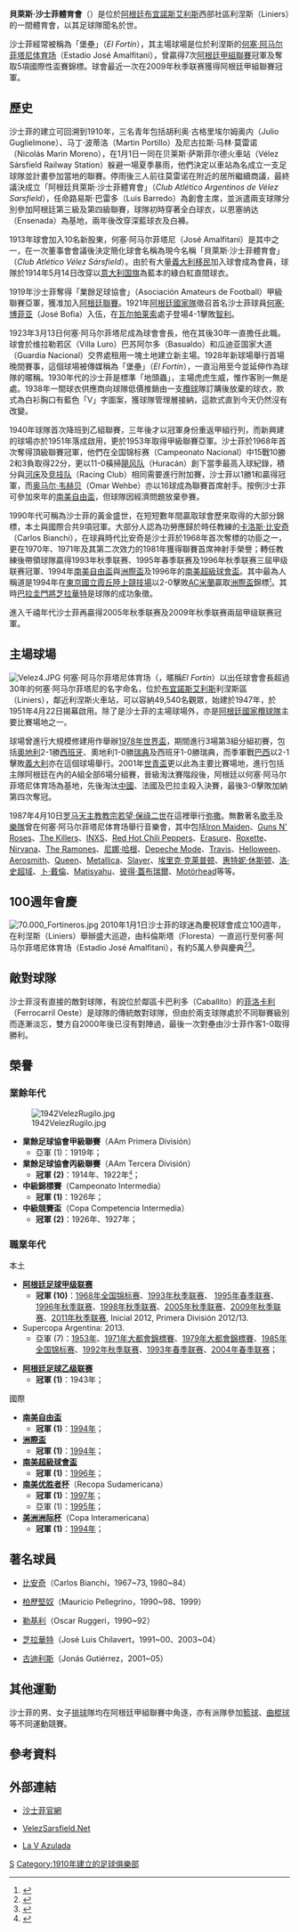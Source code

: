 {{noteTA
|G1=南美球會
|G2=足球
|T=zh-hans:萨斯菲尔德竞技俱乐部; zh-hk:沙士菲體育會;
|1=zh-hans:贝莱斯·萨斯菲尔德竞技俱乐部; zh-hk:貝萊斯·沙士菲體育會;
|2=zh-hans:萨斯菲尔德; zh-hk:沙士菲;
|3=zh-hans:竞技俱乐部; zh-hk:體育會;
}}
{{Football club infobox
| clubname   = 貝萊斯·沙士菲<br />''Vélez Sársfield''
| image      = [[File:Escudo_del_Club_Atlético_Vélez_Sarsfield.svg|Vélez Crest]]
| fullname   = Club Atlético Vélez Sársfield
| nickname   = ''El Fortín''
| founded    = 1910年1月1日
| ground     = [[何塞·阿马尔菲塔尼体育场|何塞·阿马尔菲塔尼体育场]]<br />（Estadio José Amalfitani）
| capacity   = 49,540
| chairman   = Raúl Gamez
| manager    = [[毛里西奥·佩莱格里诺|毛里西奥·佩莱格里诺]] 
| league     = [[阿根廷足球甲級聯賽|阿根廷足球甲級聯賽]]
| season     = 2018–19
| position   = 阿甲，第 6 位
<!-- Home colours -->
 | body1     = ffffff | pattern_b1  = _velez1516h
 | leftarm1  = ffffff | pattern_la1 = _velez1516h
 | rightarm1 = ffffff | pattern_ra1 = _velez1516h
 | shorts1   = ffffff | pattern_sh1 = 
 | socks1    = ffffff | pattern_so1 = 
<!-- Away colours -->
 | body2     = 000040 | pattern_b2  = _velez1516a
 | leftarm2  = 000040 | pattern_la2 = _gbm2015t
 | rightarm2 = 000040 | pattern_ra2 = _gbm2015t
 | shorts2   = 000040 | pattern_sh2 = 
 | socks2    = 000040 | pattern_so2 = 
<!-- Third colours -->
 | body3     = ffffff | pattern_b3  = _velez2016t
 | leftarm3  = ffffff | pattern_la3 = _velez2016t
 | rightarm3 = ffffff | pattern_ra3 = _velez2016t
 | shorts3   = 000000 | pattern_sh3 = 
 | socks3    = 000000 | pattern_so3 = 
}}
'''貝萊斯·沙士菲體育會'''（{{lang-es|'''Club Atlético Vélez Sársfield'''}}）是位於[[阿根廷|阿根廷]][[布宜諾斯艾利斯|布宜諾斯艾利斯]]西部社區利涅斯（Liniers）的一間體育會，以其足球隊聞名於世。

沙士菲經常被稱為「堡壘」（''El Fortín''），其主場球場是位於利涅斯的[[何塞·阿马尔菲塔尼体育场|何塞·阿马尔菲塔尼体育场]]（Estadio José Amalfitani），曾贏得7次[[阿根廷足球甲级联赛|阿根廷甲組聯賽]]冠軍及奪取5項國際性盃賽錦標。球會最近一次在2009年秋季联赛獲得阿根廷甲組聯賽冠軍。

== 歷史 ==
沙士菲的建立可回溯到1910年，三名青年包括胡利奥·古格里埃尔姆奥内（Julio Guglielmone）、马丁·波蒂洛（Martin Portillo）及尼古拉斯·马林·莫雷诺（Nicolás Marin Moreno），在1月1日一同在贝莱斯·萨斯菲尔德火車站（Vélez Sársfield Railway Station）躲避一場夏季暴雨，他們決定以車站為名成立一支足球隊並計畫參加當地的聯賽。停雨後三人前往莫雷诺在附近的居所繼續商議，最終議決成立「阿根廷貝萊斯·沙士菲體育會」（''Club Atlético Argentinos de Vélez Sarsfield''），任命路易斯·巴雷多（Luis Barredo）為創會主席，並派遣兩支球隊分別參加阿根廷第三級及第四級聯賽，球隊初時穿著全白球衣，以恩塞纳达（Ensenada）為基地，兩年後改穿深藍球衣及白褲。

1913年球會加入10名新股東，何塞·阿马尔菲塔尼（José Amalfitani）是其中之一，在一次董事會會議後決定簡化球會名稱為現今名稱「貝萊斯·沙士菲體育會」（''Club Atlético Vélez Sársfield''）。由於有大量[[義大利|義大利]][[移民|移民]]加入球會成為會員，球隊於1914年5月14日改穿以[[意大利国旗|意大利国旗]]為藍本的綠白紅直間球衣。

1919年沙士菲奪得「業餘足球協會」（Asociación Amateurs de Football）甲級聯賽亞軍，獲准加入[[阿根廷足球甲级联赛|阿根廷聯賽]]。1921年[[阿根廷國家足球隊|阿根廷國家隊]]徵召首名沙士菲球員[[何塞·博菲亚|何塞·博菲亚]]（José Bofia）入伍，在[[瓦尔帕莱索|瓦尔帕莱索]]處子登場4-1擊敗[[智利國家足球隊|智利]]。

1923年3月13日何塞·阿马尔菲塔尼成為球會會長，他在其後30年一直擔任此職。球會於维拉勒若区（Villa Luro）巴苏阿尔多（Basualdo）和瓜迪亚国家大道（Guardia Nacional）交界處租用一塊土地建立新主場。1928年新球場舉行首場晚間賽事，這個球場被傳媒稱為「堡壘」（''El Fortín''），一直沿用至今並延伸作為球隊的暱稱。1930年代的沙士菲是標準「地頭蟲」，主場虎虎生威，惟作客則一無是處。1938年一間球衣供應商向球隊低價推銷由一支[[欖球|欖球]]隊訂購後放棄的球衣，款式為白衫胸口有藍色「V」字圖案，獲球隊管理層接納，這款式直到今天仍然沒有改變。

1940年球隊首次降班到乙組聯賽，三年後才以冠軍身份重返甲組行列，而新興建的球場亦於1951年落成啟用，更於1953年取得甲級聯賽亞軍。沙士菲於1968年首次奪得頂級聯賽冠軍，他們在全国锦标赛（Campeonato Nacional）中15戰10勝2和3負取得22分，更以11-0橫掃[[Club_Atlético_Huracán|飓风队]]（Huracán）創下當季最高入球紀錄，積分與[[河床體育會|河床]]及[[Racing_Club_de_Avellaneda|竞技队]]（Racing Club）相同需要進行附加賽，沙士菲以1勝1和贏得冠軍，而[[奥马尔·韦赫贝|奥马尔·韦赫贝]]（Omar Wehbe）亦以16球成為聯賽首席射手。按例沙士菲可參加來年的[[南美解放者杯|南美自由盃]]，但球隊因經濟問題放棄參賽。

1990年代可稱為沙士菲的黃金盛世，在短短數年間贏取球會歷來取得的大部分錦標，本土與國際合共9項冠軍。大部分人認為功勞應歸於時任教練的[[卡洛斯·比安奇|卡洛斯·比安奇]]（Carlos Bianchi），在球員時代比安奇是沙士菲於1968年首次奪標的功臣之一，更在1970年、1971年及其第二次效力的1981年獲得聯賽首席神射手榮譽；轉任教練後帶領球隊贏得1993年秋季联赛、1995年春季联赛及1996年秋季联赛三屆甲级联赛冠軍、1994年[[南美解放者杯|南美自由盃]]與[[洲際盃足球賽|洲際盃]]及1996年的[[南美超級球會盃|南美超級球會盃]]。其中最為人稱道是1994年在[[東京|東京]][[國立霞丘陸上競技場|國立霞丘陸上競技場]]以2-0擊敗[[米兰足球俱乐部|AC米蘭]]贏取[[洲際盃足球賽|洲際盃]]錦標<small><ref>{{cite web |language=en |url=http://www.fifa.com/classicfootball/clubs/matchreport/newsid=512397.html |title=Toyota Cup 1994 |publisher=[[FIFA|''fifa.com'']] |date= |accessdate=2010-03-25 |deadurl=yes |archiveurl=https://web.archive.org/web/20090321141049/http://www.fifa.com/classicfootball/clubs/matchreport/newsid%3D512397.html |archivedate=2009-03-21 }}</ref></small>。其時[[巴拉圭|巴拉圭]][[門將|門將]][[何塞·路易斯·奇拉维特|芝拉華特]]是球隊的成功象徵。

進入千禧年代沙士菲再贏得2005年秋季联赛及2009年秋季联赛兩屆甲级联赛冠軍。

== 主場球場 ==
[[File:Velez4.JPG|thumb]]
何塞·阿马尔菲塔尼体育场（{{lang-es|Estadio José Amalfitani}}，暱稱''El Fortín''）以出任球會會長超過30年的何塞·阿马尔菲塔尼的名字命名，位於[[布宜諾斯艾利斯|布宜諾斯艾利斯]]利涅斯區（Liniers），鄰近利涅斯火車站，可以容納49,540名觀眾，始建於1947年，於1951年4月22日揭幕啟用。除了是沙士菲的主場球場外，亦是[[阿根廷國家欖球隊|阿根廷國家欖球隊]]主要比賽場地之一。

球場曾進行大規模修建用作舉辦[[1978年世界盃足球賽|1978年世界盃]]，期間進行3場第3組分組初賽，包括[[奧地利國家足球隊|奧地利]]2-1勝[[西班牙國家足球隊|西班牙]]、奧地利1-0勝[[瑞典國家足球隊|瑞典]]及西班牙1-0勝瑞典，而季軍戰[[巴西國家足球隊|巴西]]以2-1擊敗[[義大利國家足球隊|義大利]]亦在這個球場舉行。2001年[[世界青年足球锦标赛|世青盃]]更以此為主要比賽場地，進行包括主隊阿根廷在內的A組全部6場分組賽，晉級淘汰賽階段後，阿根廷以何塞·阿马尔菲塔尼体育场為基地，先後淘汰[[中国国家青年足球队|中國]]、法國及巴拉圭殺入決賽，最後3-0擊敗加納第四次奪冠。

1987年4月10日[[罗马天主教|罗马天主教]][[教宗|教宗]][[若望·保祿二世|若望·保祿二世]]在這裡舉行[[弥撒|弥撒]]。無數著名[[歌手|歌手]]及[[樂隊|樂隊]]曾在何塞·阿马尔菲塔尼体育场舉行音樂會，其中包括[[鐵娘子樂團|Iron Maiden]]、[[枪与玫瑰|Guns N' Roses]]、[[杀手乐队|The Killers]]、[[INXS|INXS]]、[[嗆辣紅椒|Red Hot Chili Peppers]]、[[滅跡合唱團|Erasure]]、[[罗克塞特|Roxette]]、[[涅槃乐队|Nirvana]]、[[雷蒙斯合唱團|The Ramones]]、[[尼娜·哈根|尼娜·哈根]]、[[流行尖端|Depeche Mode]]、[[特拉维斯|Travis]]、[[萬聖節樂團|Helloween]]、[[空中铁匠|Aerosmith]]、[[皇后乐队|Queen]]、[[金属乐队|Metallica]]、[[超級殺手合唱團|Slayer]]、[[埃里克·克莱普顿|埃里克·克莱普顿]]、[[惠特妮·休斯顿|惠特妮·休斯顿]]、[[罗德·斯图尔特|洛·史超域]]、[[鲍勃·迪伦|卜·戴倫]]、[[马太·保罗·米勒|Matisyahu]]、[[彼得·蓋布瑞爾|彼得·蓋布瑞爾]]、[[摩托头|Motörhead]]等等。

== 100週年會慶 ==
[[File:70.000_Fortineros.jpg|right]]
2010年1月1日沙士菲的球迷為慶祝球會成立100週年，在利涅斯（Liniers）舉辦盛大巡遊，由科倫斯塔（Floresta）一直巡行至何塞·阿马尔菲塔尼体育场（Estadio José Amalfitani），有約5萬人參與慶典<ref>{{cite web|title=Diario Crónica: Más de 50.000 hinchas|url=http://commons.wikimedia.org/wiki/File:Cronica.jpg|date=2010-01-02|accessdate=2010-01-02|language=es|deadurl=yes|archiveurl=https://web.archive.org/web/20111118014121/http://commons.wikimedia.org/wiki/File:Cronica.jpg|archivedate=2011-11-18}}</ref><ref>{{cite web|url=http://www.velezsarsfield.com.ar/socios/notas/2010/01/05/231514.html|title=Simplemente Gracias|publisher=Vélez Sarsfield official website|date=2010-01-05|accessdate=2010-01-14|language=es|archive-date=2016-03-03|archive-url=https://web.archive.org/web/20160303201455/http://www.velezsarsfield.com.ar/socios/notas/2010/01/05/231514.html|dead-url=no}}</ref>。

== 敵對球隊 ==
沙士菲沒有直接的敵對球隊，有說位於鄰區卡巴利多（Caballito）的[[Ferrocarril_Oeste|菲洛卡利]]（Ferrocarril Oeste）是球隊的傳統敵對球隊，但由於兩支球隊處於不同聯賽級別而逐漸淡忘，雙方自2000年後已沒有對陣過，最後一次對壘由沙士菲作客1-0取得勝利。

== 榮譽 ==
=== 業餘年代 ===
[[File:1942VelezRugilo.jpg|thumb]]
* '''業餘足球協會甲級聯賽'''（AAm Primera División）
** 亞軍 (1)：1919年；
* '''業餘足球協會丙級聯賽'''（AAm Tercera División）
** '''冠軍 (2)'''：1914年、1922年<small><ref>{{Cite web |url=http://www.rsssf.com/tablesa/arg4champ.html |title=rsssf |access-date=2010-03-24 |archive-date=2017-09-16 |archive-url=https://web.archive.org/web/20170916102843/http://www.rsssf.com/tablesa/arg4champ.html |dead-url=no }}</ref></small>；
* '''中級錦標賽'''（Campeonato Intermedia）
** '''冠軍 (1)'''：1926年；
* '''中級競賽盃'''（Copa Competencia Intermedia）
** '''冠軍 (2)'''：1926年、1927年；

=== 職業年代 ===
;本土
* '''[[阿根廷足球甲级联赛|阿根廷足球甲级联赛]]'''
** '''冠軍 (10)'''：[[Primera_División_Argentina_1968|1968年全国锦标赛]]、[[Primera_División_Argentina_1992–93#Torneo_Clausura|1993年秋季联赛]]、 [[Primera_División_Argentina_1995–96#Torneo_Apertura|1995年春季联赛]]、[[Primera_División_Argentina_1995–96#Torneo_Clausura|1996年秋季联赛]]、[[Primera_División_Argentina_1997–98#Torneo_Clausura|1998年秋季联赛]]、[[Primera_División_Argentina_2004–05#Torneo_Clausura|2005年秋季联赛]]、[[阿根廷足球甲级联赛2008–09赛季#秋季联赛|2009年秋季联赛]]、[[阿根廷足球甲级联赛2010–11赛季#秋季联赛|2011年秋季联赛]], Inicial 2012, Primera División 2012/13.
* Supercopa Argentina: 2013.
** 亞軍 (7)：[[Primera_División_Argentina_1953|1953年]]、[[Primera_División_Argentina_1971|1971年大都會錦標賽]]、[[Primera_División_Argentina_1979|1979年大都會錦標賽]]、[[Primera_División_Argentina_1985|1985年全国锦标赛]]、[[Primera_División_Argentina_1991–92#Torneo_Clausura|1992年秋季联赛]]、[[Primera_División_Argentina_1993–94#Torneo_Apertura|1993年春季联赛]]、[[Primera_División_Argentina_2003–04#Torneo_Apertura|2004年春季联赛]]；

* '''[[阿根廷足球乙级联赛|阿根廷足球乙级联赛]]'''
** '''冠軍 (1)'''：1943年；

;國際
* '''[[南美解放者杯|南美自由盃]]'''
** '''冠軍 (1)'''：[[1994_Copa_Libertadores|1994年]]；
* '''[[洲際盃足球賽|洲際盃]]'''
** '''冠軍 (1)'''：[[1994_Intercontinental_Cup|1994年]]；
* '''[[南美超級球會盃|南美超級球會盃]]'''
** '''冠軍 (1)'''：[[1996_Supercopa_Sudamericana|1996年]]；
* '''[[南美优胜者杯|南美优胜者杯]]'''（Recopa Sudamericana）
** '''冠軍 (1)'''：[[1997_Recopa_Sudamericana|1997年]]；
** 亞軍 (1)：[[1995_Recopa_Sudamericana|1995年]]；
* '''[[美洲洲际杯|美洲洲际杯]]'''（Copa Interamericana）
** '''冠軍 (1)'''：[[1994_Copa_Interamericana|1994年]]；

== 著名球員 ==
* {{flagicon|ARG}} [[卡洛斯·比安奇|比安奇]]（Carlos Bianchi，1967~73, 1980~84）
* {{flagicon|ARG}} [[毛里西奥·佩莱格里诺|柏歷堅奴]]（Mauricio Pellegrino，1990~98、1999）
* {{flagicon|ARG}} [[奧斯卡·魯傑里|勒基利]]（Oscar Ruggeri，1990~92）
* {{flagicon|PAR}} [[何塞·路易斯·奇拉维特|芝拉華特]]（José Luis Chilavert，1991~00、2003~04）
* {{flagicon|ARG}} [[約拿斯·古迪利斯|古迪利斯]]（Jonás Gutiérrez，2001~05）

== 其他運動 ==
沙士菲的男、女子[[排球|排球]]隊均在阿根廷甲組聯賽中角逐，亦有派隊參加[[籃球|籃球]]、[[曲棍球|曲棍球]]等不同運動競賽。

== 參考資料 ==
{{reflist}}

== 外部連結 ==
* {{es}} [http://www.velezsarsfield.com.ar/ 沙士菲官網] {{Wayback|url=http://www.velezsarsfield.com.ar/ |date=19990125104240 }} 
* {{es}} [https://web.archive.org/web/20190123135110/https://velezsarsfield.net/ VelezSarsfield.Net] 
* {{es}} [https://web.archive.org/web/20100325155635/http://www.lavazulada.com.ar/ La V Azulada]

{{阿根廷足球甲级联赛}}
{{洲際盃冠軍}}

[[Category:阿根廷足球會|S]]
[[Category:1910年建立的足球俱樂部|Category:1910年建立的足球俱樂部]]